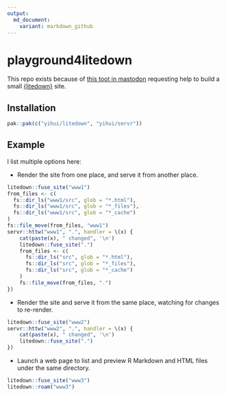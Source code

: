 ```yaml
---
output:
  md_document:
    variant: markdown_github
---
```

# playground4litedown

This repo exists because of [this toot in mastodon](https://mastodon.social/@defuneste@fosstodon.org/113398806612007032) requesting help to build a small [{litedown}](https://github.com/yihui/litedown) site.

## Installation

```r
pak::pak(c("yihui/litedown", "yihui/servr"))
```

## Example

I list multiple options here:

* Render the site from one place, and serve it from another place.

```r
litedown::fuse_site("www1")
from_files <- c(
  fs::dir_ls("www1/src", glob = "*.html"),
  fs::dir_ls("www1/src", glob = "*_files"),
  fs::dir_ls("www1/src", glob = "*_cache")
)
fs::file_move(from_files, "www1")
servr::httw("www1", ".", handler = \(x) {
    cat(paste(x), " changed", '\n')
    litedown::fuse_site(".")
    from_files <- c(
      fs::dir_ls("src", glob = "*.html"),
      fs::dir_ls("src", glob = "*_files"),
      fs::dir_ls("src", glob = "*_cache")
    )
    fs::file_move(from_files, ".")
})
```


* Render the site and serve it from the same place, watching for changes to re-render.

```r
litedown::fuse_site("www2")
servr::httw("www2", ".", handler = \(x) {
    cat(paste(x), " changed", '\n')
    litedown::fuse_site(".")
})
```

* Launch a web page to list and preview R Markdown and HTML files under the same directory.

```r
litedown::fuse_site("www3")
litedown::roam("www3") 
```
